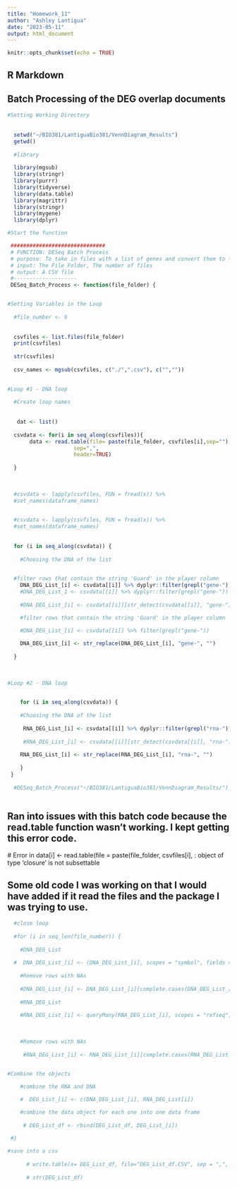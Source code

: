 ```yaml
---
title: "Homework_11"
author: "Ashley Lantigua"
date: "2023-05-11"
output: html_document
---
```


```r
knitr::opts_chunk$set(echo = TRUE)
```

## R Markdown

## Batch Processing of the DEG overlap documents 


```r
  
#Setting Working Directory 
  
  
  setwd("~/BIO381/LantiguaBio381/VennDiagram_Results")
  getwd()
  
  #library
    
  library(mgsub)
  library(stringr)
  library(purrr)
  library(tidyverse)
  library(data.table)
  library(magrittr)
  library(stringr)
  library(mygene)
  library(dplyr)

#Start the function 

 ##############################
 # FUNCTION: DESeq Batch Process
 # purpose: To take in files with a list of genes and convert them to the correct nomeclature and output a csv file that has the converted 
 # input: The File Folder, The number of files 
 # output: A CSV file
 #-------------------- 
 DESeq_Batch_Process <- function(file_folder) {


#Setting Variables in the Loop 
  
  #file_number <- 9
  
  
  csvfiles <- list.files(file_folder)
  print(csvfiles)
  
  str(csvfiles)
  
  csv_names <- mgsub(csvfiles, c("./",".csv"), c("",""))

 
#Loop #1 - DNA loop 
  
  #Create loop names 
  
  
   dat <- list()
  
  csvdata <- for(i in seq_along(csvfiles)){
       data <- read.table(file= paste(file_folder, csvfiles[i],sep=""),
                     sep=",",
                     header=TRUE) 
                    
  }
  
  
  
  #csvdata <- lapply(csvfiles, FUN = fread(x)) %>%
  #set_names(dataframe_names)
  

  #csvdata <- lapply(csvfiles, FUN = fread(x)) %>%
  #set_names(dataframe_names)
  
  
  for (i in seq_along(csvdata)) {
    
    #Choosing the DNA of the list 
    

  #filter rows that contain the string 'Guard' in the player column
    DNA_DEG_List_[i] <- csvdata[[i]] %>% dyplyr::filter(grepl("gene-"))
    #DNA_DEG_List_1 <- csvdata[[1]] %>% dyplyr::filter(grepl("gene-"))
    
    #DNA_DEG_List_[i] <- csvdata[[i]][str_detect(csvdata[[i]], "gene-")]

    #filter rows that contain the string 'Guard' in the player column

    #DNA_DEG_List_[i] <- csvdata[[i]] %>% filter(grepl("gene-"))
    
    DNA_DEG_List_[i] <- str_replace(DNA_DEG_List_[i], "gene-", "")
  
  }
  
   
  
#Loop #2 - DNA loop 
  

    for (i in seq_along(csvdata)) {
    
    #Choosing the DNA of the list 
      
     RNA_DEG_List_[i] <- csvdata[[i]] %>% dyplyr::filter(grepl("rna-"))
    
     #RNA_DEG_List_[i] <- csvdata[[i]][str_detect(csvdata[[i]], "rna-")]
    
    RNA_DEG_List_[i] <- str_replace(RNA_DEG_List_[i], "rna-", "")
  
    }
 }
  
  #DESeq_Batch_Process("~/BIO381/LantiguaBio381/VennDiagram_Results/")
  
```

## Ran into issues with this batch code because the read.table function wasn't working. I kept getting this error code. 

 # Error in data[i] <- read.table(file = paste(file_folder, csvfiles[i],  : 
  object of type 'closure' is not subsettable





## Some old code I was working on that I would have added if it read the files and the package I was trying to use. 


```r

      

  #close loop 
  
  #for (i in seq_len(file_number)) {
    
    #DNA_DEG_List
    
  #  DNA_DEG_List_[i] <- (DNA_DEG_List_[i], scopes = "symbol", fields = "ensembl.gene", return.as = "DataFrame")
    
    #Remove rows with NAs
    
    #DNA_DEG_List_[i] <- DNA_DEG_List_[i][complete.cases(DNA_DEG_List_[i]),]
    
    #RNA_DEG_List                             
                                 
    #RNA_DEG_List_[i] <- queryMany(RNA_DEG_List_[i], scopes = "refseq", fields = "ensembl.gene", return.as = "DataFrame")
    
  
  
    #Remove rows with NAs
  
     #RNA_DEG_List_[i] <- RNA_DEG_List_[i][complete.cases(RNA_DEG_List_[i]),]
    

#Combine the objects 

    #combine the RNA and DNA 

    #  DEG_List_[i] <- c(DNA_DEG_List_[i], RNA_DEG_List[i])

    #combine the data object for each one into one data frame
      
     # DEG_List_df <- rbind(DEG_List_df, DEG_List_[i])
      
 #}

#save into a csv
      
      # write.table(x= DEG_List_df, file="DEG_List_df.CSV", sep = ",", row.names = FALSE)
       
      # str(DEG_List_df)



```